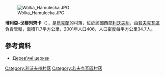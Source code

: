 <!-- 檔案不存在 [[Image:Volia_Homulecka.jpg|right]] -->
[[Image:Wólka_Hamulecka.JPG|right]]

{{coord|49|55|47|N|24|0|15|E|scale:30000|display=title}}

'''博利亞-戈穆列齊卡'''（{{lang-uk|Воля-Гомулецька}}），是[[烏克蘭|烏克蘭]]的村落，位於該國西部[[利沃夫州|利沃夫州]]，由[[若夫克瓦區|若夫克瓦區]]負責管轄，面積11.7平方公里，2001年人口406，人口密度每平方公里34.7人。

==參考資料==
*[https://web.archive.org/web/20120821073054/http://decerkva.org.ua/2zhovkH.html Дерев'яні церкви]

{{DEFAULTSORT:Воля-Гомулецька}}
[[Category:利沃夫州村落|Category:利沃夫州村落]]
[[Category:若夫克瓦區村落|Category:若夫克瓦區村落]]


{{Lviv-geo-stub}}